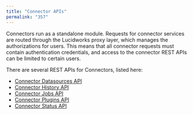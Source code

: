 ```yaml
---
title: "Connector APIs"
permalink: "357"
---
```


Connectors run as a standalone module. Requests for connector services are routed through the Lucidworks proxy layer, which manages the authorizations for users. This means that all connector requests must contain authentication credentials, and access to the connector REST APIs can be limited to certain users.

There are several REST APIs for Connectors, listed here:

* [Connector Datasources API](/fusion-server/4.2/353/connector-datasources-api)
* [Connector History API](/fusion-server/4.2/355/connector-history-api)
* [Connector Jobs API](/fusion-server/4.2/352/connector-jobs-api)
* [Connector Plugins API](/fusion-server/4.2/356/connector-plugins-api)
* [Connector Status API](/fusion-server/4.2/358/connector-status-api)